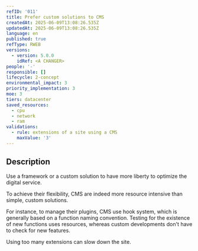 ```yaml
---
refID: '011'
title: Prefer custom solutions to CMS
createdAt: 2025-06-09T13:08:26.535Z
updatedAt: 2025-06-09T13:08:26.535Z
language: en
published: true
refType: RWEB
versions:
  - version: 5.0.0
    idRef: <A CHANGER>
people: '-'
responsible: []
lifecycle: 2-concept
environmental_impact: 3
priority_implementation: 3
moe: 3
tiers: datacenter
saved_resources:
  - cpu
  - network
  - ram
validations:
  - rule: extensions of a site using a CMS
    maxValue: '3'
---
```


## Description

Use a framework or a custom solution to have more liberty to optimize the digital service.

To achieve their flexibility, CMS are indeed more resource intensive than simple, custom solutions.

For instance, to manage their plugins, CMS use hook system, which is generally based on a function naming convention. Testing for the existence of new functions uses resources, whereas custom developments don't have to check for new features.

Using too many extensions can slow down the site.

